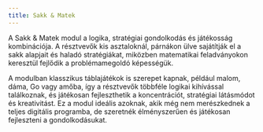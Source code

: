 ```yaml
---
title: Sakk & Matek
---
```


A Sakk & Matek modul a logika, stratégiai gondolkodás és játékosság kombinációja. A résztvevők kis asztaloknál, párnákon ülve sajátítják el a sakk alapjait és haladó stratégiákat, miközben matematikai feladványokon keresztül fejlődik a problémamegoldó képességük.

A modulban klasszikus táblajátékok is szerepet kapnak, például malom, dáma, Go vagy amőba, így a résztvevők többféle logikai kihívással találkoznak, és játékosan fejleszthetik a koncentrációt, stratégiai látásmódot és kreativitást. Ez a modul ideális azoknak, akik még nem merészkednek a teljes digitális programba, de szeretnék élményszerűen és játékosan fejleszteni a gondolkodásukat.